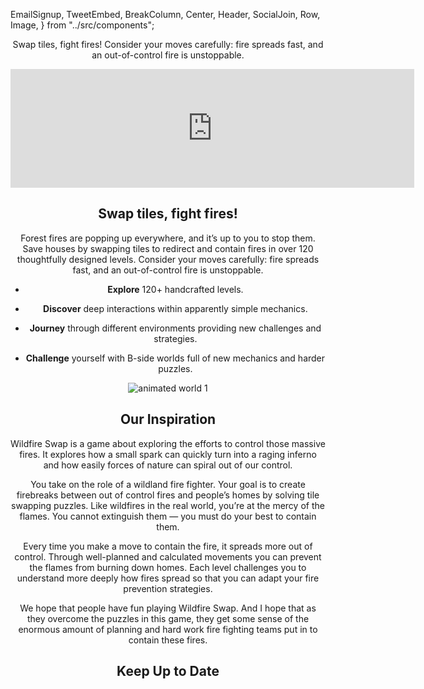   EmailSignup,
  TweetEmbed,
  BreakColumn,
  Center,
  Header,
  SocialJoin,
  Row,
  Image,
} from "../src/components";

<Header
  title="Wildfire Swap 🔥"
  links={[{ label: "Presskit", link: "/presskit" }]}
/>

Swap tiles, fight fires! Consider your moves carefully: fire spreads fast, and an out-of-control fire is unstoppable.

<Center>
  <iframe
    style={{
      margin: '2rem 0'
    }}
    src="https://store.steampowered.com/widget/1216030/"
    frameBorder="0"
    width="646"
    height="190"
  ></iframe>

  <Vimeo video="531374009" />
</Center>

## Swap tiles, fight fires!

Forest fires are popping up everywhere, and it’s up to you to stop them. Save houses by swapping tiles to redirect and contain fires in over 120 thoughtfully designed levels. Consider your moves carefully: fire spreads fast, and an out-of-control fire is unstoppable.

- **Explore** 120+ handcrafted levels.

- **Discover** deep interactions within apparently simple mechanics.

- **Journey** through different environments providing new challenges and strategies.

- **Challenge** yourself with B-side worlds full of new mechanics and harder puzzles.

<Center>
  <Image src="gameplayGif1" alt="animated world 1" />
</Center>

## Our Inspiration

Wildfire Swap is a game about exploring the efforts to control those massive fires. It explores how a small spark can quickly turn into a raging inferno and how easily forces of nature can spiral out of our control.

You take on the role of a wildland fire fighter. Your goal is to create firebreaks between out of control fires and people’s homes by solving tile swapping puzzles. Like wildfires in the real world, you’re at the mercy of the flames. You cannot extinguish them — you must do your best to contain them.

Every time you make a move to contain the fire, it spreads more out of control. Through well-planned and calculated movements you can prevent the flames from burning down homes. Each level challenges you to understand more deeply how fires spread so that you can adapt your fire prevention strategies.

We hope that people have fun playing Wildfire Swap. And I hope that as they overcome the puzzles in this game, they get some sense of the enormous amount of planning and hard work fire fighting teams put in to contain these fires.

## Keep Up to Date

<!-- I'm currently building the full release desktop version of Wildfire Swap. [Follow my development progress on Twitter!](https://twitter.com/ryrykubes) 🐦

<BreakColumn>
  <TweetEmbed id="1088152385736720384" />
  <TweetEmbed id="1094312727831490560" />
  <TweetEmbed id="1103372424416964608" />
  <TweetEmbed id="1126188263436275712" />
</BreakColumn> -->

<EmailSignup label="Get the latest info when we update the game!" />

<Row center>
  <SocialJoin channel="discord" />
  <SocialJoin channel="twitter" />
</Row>

